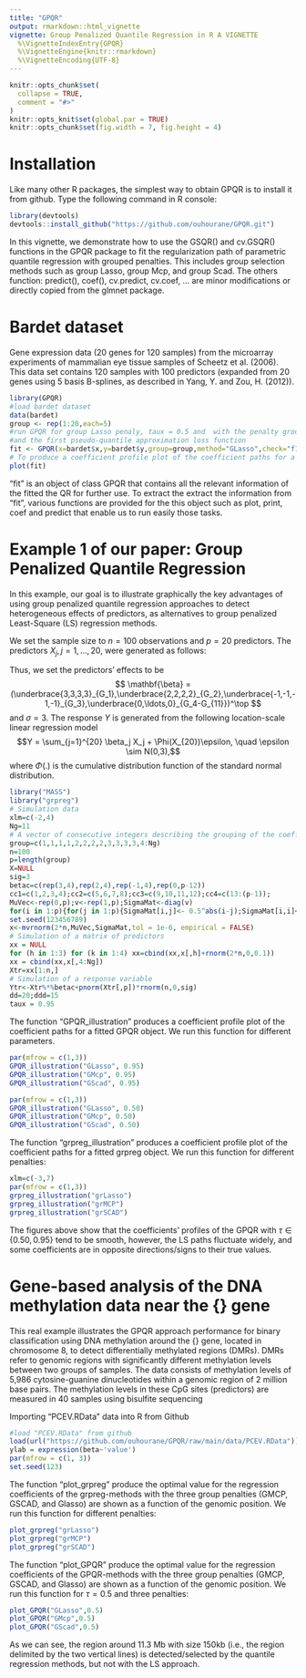 ```yaml
---
title: "GPQR"
output: rmarkdown::html_vignette
vignette: Group Penalized Quantile Regression in R A VIGNETTE
  %\VignetteIndexEntry{GPQR}
  %\VignetteEngine{knitr::rmarkdown}
  %\VignetteEncoding{UTF-8}
---
```

```r
knitr::opts_chunk$set(
  collapse = TRUE,
  comment = "#>"
)
knitr::opts_knit$set(global.par = TRUE)
knitr::opts_chunk$set(fig.width = 7, fig.height = 4)
```

# Installation

Like many other R packages, the simplest way to obtain GPQR is to install it  from github. Type the following command in R console:

```r
library(devtools)
devtools::install_github("https://github.com/ouhourane/GPQR.git")
```

In this vignette, we demonstrate how to use the GSQR() and cv.GSQR() functions in the GPQR
package to fit the regularization path of parametric quantile regression with grouped penalties. 
This includes group selection methods such as group Lasso, group Mcp, and group Scad. 
The others function: predict(), coef(), cv.predict, cv.coef, ... are minor modifications or directly copied from the glmnet package.


# Bardet dataset

Gene expression data (20 genes for 120 samples) from the microarray experiments 
of mammalian eye tissue samples of Scheetz et al. (2006).
This data set contains 120 samples with 100 predictors 
(expanded from 20 genes using 5 basis B-splines, as described in Yang, Y. and Zou, H. (2012)).

```r
library(GPQR)
#load bardet dataset
data(bardet)
group <- rep(1:20,each=5)
#run GPQR for group Lasso penaly, taux = 0.5 and  with the penalty group Lasso 
#and the first pseudo-quantile approximation loss function 
fit <- GPQR(x=bardet$x,y=bardet$y,group=group,method="GLasso",check="f1",taux=0.5)
# To produce a coefficient profile plot of the coefficient paths for a fitted GPQR object.
plot(fit)
```

"fit" is an object of class GPQR that contains all the relevant information of the fitted the QR for further use.
To extract the extract the information from "fit", various functions are provided for the
this object such as plot, print, coef and predict that enable us to run easily those tasks.

# Example 1 of our paper: Group Penalized Quantile Regression

In this example, our goal is to illustrate  graphically the key advantages of using group penalized 
quantile regression approaches to detect heterogeneous effects of predictors, 
as alternatives to group penalized Least-Square (LS) regression methods.

 We set the sample size to $n=100$ observations and $p=20$ predictors. The predictors $X_j, j=1,\ldots,20$, were generated as follows:
\begin{itemize}
    \item We generated $Z_j, j=1,\ldots,11,$ following the standard normal distribution;
    \item We set $X_j = Z_1 + \epsilon_j^x, j=1,\ldots,4, \epsilon_j^x \sim N(0,0.1)$; 
    \item $X_j = Z_2 + \epsilon_j^x, j=5,\ldots,8, \epsilon_j^x \sim N(0,0.1)$; 
    \item $X_j = Z_3 + \epsilon_j^x, j=9,\ldots,12, \epsilon_j^x \sim N(0,0.1)$; 
    \item $X_{j} = Z_{j-9}, j=13,\ldots,20$.
\end{itemize}
Thus, we set the predictors' effects to be
$$
\mathbf{\beta} =
(\underbrace{3,3,3,3}_{G_1},\underbrace{2,2,2,2}_{G_2},\underbrace{-1,-1,-1,-1}_{G_3},\underbrace{0,\ldots,0}_{G_4-G_{11}})^\top
$$
and $\sigma = 3$. The response $Y$ is generated from the following location-scale linear regression model
$$Y = \sum_{j=1}^{20} \beta_j X_j + \Phi(X_{20})\epsilon, \quad \epsilon \sim N(0,3),$$
where $\Phi(.)$ is the cumulative distribution function of the standard normal distribution.

```r
library("MASS")
library("grpreg")
# Simulation data
xlm=c(-2,4)
Ng=11
# A vector of consecutive integers describing the grouping of the coefficients
group=c(1,1,1,1,2,2,2,2,3,3,3,3,4:Ng)
n=100
p=length(group)
X=NULL
sig=3
betac=c(rep(3,4),rep(2,4),rep(-1,4),rep(0,p-12))
cc1=c(1,2,3,4);cc2=c(5,6,7,8);cc3=c(9,10,11,12);cc4=c(13:(p-1));
MuVec<-rep(0,p);v<-rep(1,p);SigmaMat<-diag(v)
for(i in 1:p){for(j in 1:p){SigmaMat[i,j]<- 0.5^abs(i-j);SigmaMat[i,i]<- 1}}
set.seed(123456789) 
x<-mvrnorm(2*n,MuVec,SigmaMat,tol = 1e-6, empirical = FALSE)
# Simulation of a matrix of predictors
xx = NULL
for (h in 1:3) for (k in 1:4) xx=cbind(xx,x[,h]+rnorm(2*n,0,0.1))
xx = cbind(xx,x[,4:Ng])
Xtr=xx[1:n,]
# Simulation of a response variable
Ytr<-Xtr%*%betac+pnorm(Xtr[,p])*rnorm(n,0,sig)
dd=20;ddd=15
taux = 0.95

```


The  function "GPQR_illustration" produces a coefficient profile plot of the 
coefficient paths for a fitted GPQR object. We run this function for different 
parameters.


```r
par(mfrow = c(1,3))
GPQR_illustration("GLasso", 0.95)
GPQR_illustration("GMcp", 0.95)
GPQR_illustration("GScad", 0.95)
```

```r
par(mfrow = c(1,3))
GPQR_illustration("GLasso", 0.50)
GPQR_illustration("GMcp", 0.50)
GPQR_illustration("GScad", 0.50)
```

The function "grpreg_illustration" produces a coefficient profile plot of the 
coefficient paths for a fitted grpreg object. We run this function for different penalties: 


```r
xlm=c(-3,7)
par(mfrow = c(1,3))
grpreg_illustration("grLasso")
grpreg_illustration("grMCP")
grpreg_illustration("grSCAD")
```

The figures above show  that the coefficients' profiles of the GPQR with $\tau \in \{0.50, 0.95\}$ tend to be smooth, however, the LS paths fluctuate widely, and some coefficients are in opposite directions/signs to their true values.

# Gene-based analysis of the DNA methylation data near the {\it BLK} gene

This real example illustrates the GPQR approach performance for binary classification 
using DNA methylation around the {\it BLK} gene, located in chromosome 8, to detect 
differentially methylated regions (DMRs). DMRs refer to genomic regions with 
significantly different methylation levels between two groups of samples. 
The data consists of methylation levels of 5,986 cytosine-guanine dinucleotides 
within a genomic region of 2 million base pairs. 
The methylation levels in these CpG sites (predictors) are measured in 40 samples
using bisulfite sequencing

Importing "PCEV.RData" data into R  from Github

```r
#load "PCEV.RData" from github
load(url("https://github.com/ouhourane/GPQR/raw/main/data/PCEV.RData"))
ylab = expression(beta~'value')
par(mfrow = c(1, 3))
set.seed(123)
```

The function "plot_grpreg" produce the optimal value  for the regression coefficients of 
the grpreg-methods with the three group penalties (GMCP, GSCAD, and Glasso) 
are shown as a function of the genomic position. We run this function 
for different penalties: 

```r
plot_grpreg("grLasso")
plot_grpreg("grMCP")
plot_grpreg("grSCAD")
```

The function "plot_GPQR" produce the optimal value  for the regression coefficients of 
the GPQR-methods with the three group penalties (GMCP, GSCAD, and Glasso) 
are shown as a function of the genomic position. We run this function 
for $\tau = 0.5$ and three penalties: 

```r
plot_GPQR("GLasso",0.5)
plot_GPQR("GMcp",0.5)
plot_GPQR("GScad",0.5)
```

As we can see, the region around 11.3 Mb with size 150kb 
(i.e., the region delimited by the two vertical lines) is detected/selected by 
the quantile regression methods, but not with the LS approach.




